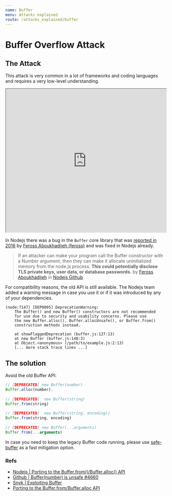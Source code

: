 ```yaml
---
name: Buffer
menu: Attacks explained
route: /attacks_explained/buffer
---
```


# Buffer Overflow Attack

## The Attack

This attack is very common in a lot of frameworks and coding languages and requires a very low-level understanding.


<iframe width="100%" height="450"
src="https://www.youtube.com/embed/1S0aBV-Waeo">
</iframe>


In Nodejs there was a bug in the `Buffer` core library that was [reported in 2016](https://github.com/nodejs/node/issues/4660#issue-126343377) by [Feross Aboukhadijeh (feross)](https://twitter.com/feross) and was fixed in Nodejs already.

> If an attacker can make your program call the Buffer constructor with a Number argument, then they can make it allocate uninitialized memory from the node.js process. **This could potentially disclose TLS private keys, user data, or database passwords.**
> by [Feross Aboukhadijeh](https://github.com/feross) in [Nodejs Github](https://github.com/nodejs/node/issues/4660#issue-126343377)

For compatibility reasons, the old API is still available. The Nodejs team added a warning message in case you use it or if it was introduced by any of your dependencies.

```
(node:7147) [DEP0005] DeprecationWarning: 
	The Buffer() and new Buffer() constructors are not recommended 
    for use due to security and usability concerns. Please use 
    the new Buffer.alloc(), Buffer.allocUnsafe(), or Buffer.from() 
	construction methods instead.
    
    at showFlaggedDeprecation (buffer.js:127:13)
    at new Buffer (buffer.js:148:3)
    at Object.<anonymous> (/path/to/example.js:2:13)
    [... more stack trace lines ...]
```


## The solution

Avoid the old Buffer API:

```js
// [DEPRECATED] new Buffer(number) 
Buffer.alloc(number).
 
// [DEPRECATED]  new Buffer(string) 
Buffer.from(string) 
 
// [DEPRECATED]  new Buffer(string, encoding))
Buffer.from(string, encoding)
 
// [DEPRECATED] new Buffer(...arguments) 
Buffer.from(...arguments)
```

In case you need to keep the legacy Buffer code running, please use [safe-buffer](https://www.npmjs.com/package/safe-buffer) as a fast mitigation option.


### Refs

- [Nodejs | Porting to the Buffer.from()/Buffer.alloc() API](https://nodejs.org/fr/docs/guides/buffer-constructor-deprecation/)
- [Github | Buffer(number) is unsafe #4660](https://github.com/nodejs/node/issues/4660)
- [Snyk | Exploiting Buffer](https://snyk.io/blog/exploiting-buffer/)
- [Porting to the Buffer.from/Buffer.alloc API](https://github.com/ChALkeR/safer-buffer/blob/master/Porting-Buffer.md#faq)

